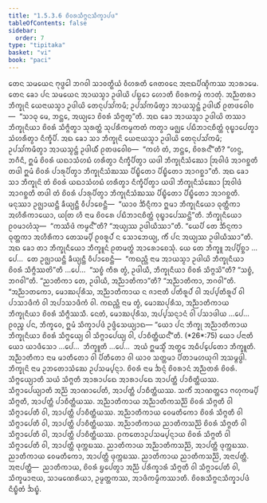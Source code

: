 ```yaml
---
title: "1.5.3.6 ᨧᩦᩅᩁᩈᩥᨻ᩠ᨻᨶᩈᩥᨠ᩠ᨡᩣᨸᨴ"
tableOfContents: false
sidebar:
  order: 7
type: "tipitaka"
basket: "vi"
book: "paci"
---
```



<DynamicBreadcrumb />

<Division number="175" book="paci">

<Paragraph number="575" book="paci">
ᨲᩮᨶ ᩈᨾᨿᩮᨶ ᨻᩩᨴ᩠ᨵᩮᩤ ᨽᨣᩅᩤ ᩈᩣᩅᨲ᩠ᨳᩥᨿᩴ ᩅᩥᩉᩁᨲᩥ ᨩᩮᨲᩅᨶᩮ ᩋᨶᩣᨳᨸᩥᨱ᩠ᨯᩥᨠᩔ ᩋᩣᩁᩣᨾᩮ. ᨲᩮᨶ ᨡᩮᩣ ᨸᨶ ᩈᨾᨿᩮᨶ ᩋᩣᨿᩈ᩠ᨾᩣ ᩏᨴᩤᨿᩦ ᨸᨭ᩠ᨭᩮᩣ ᩉᩮᩣᨲᩥ ᨧᩦᩅᩁᨠᨾ᩠ᨾᩴ ᨠᩣᨲᩩᩴ. ᩋᨬ᩠ᨬᨲᩁᩣ ᨽᩥᨠ᩠ᨡᩩᨶᩦ ᨿᩮᨶᩣᨿᩈ᩠ᨾᩣ ᩏᨴᩤᨿᩦ ᨲᩮᨶᩩᨸᩈᩘᨠᨾᩥ; ᩏᨸᩈᩘᨠᨾᩥᨲ᩠ᩅᩣ ᩋᩣᨿᩈ᩠ᨾᨶ᩠ᨲᩴ ᩏᨴᩤᨿᩥᩴ ᩑᨲᨴᩅᩮᩤᨧ—  “ᩈᩣᨵᩩ ᨾᩮ, ᨽᨶ᩠ᨲᩮ, ᩋᨿ᩠ᨿᩮᩣ ᨧᩦᩅᩁᩴ ᩈᩥᨻ᩠ᨻᨲᩪ”ᨲᩥ. ᩋᨳ ᨡᩮᩣ ᩋᩣᨿᩈ᩠ᨾᩣ ᩏᨴᩤᨿᩦ ᨲᩔᩣ ᨽᩥᨠ᩠ᨡᩩᨶᩥᨿᩣ ᨧᩦᩅᩁᩴ ᩈᩥᨻ᩠ᨻᩥᨲ᩠ᩅᩣ ᩈᩩᩁᨲ᩠ᨲᩴ ᩈᩩᨸᩁᩥᨠᨾ᩠ᨾᨠᨲᩴ ᨠᨲ᩠ᩅᩣ ᨾᨩ᩠ᨫᩮ ᨸᨭᩥᨽᩣᨶᨧᩥᨲ᩠ᨲᩴ ᩅᩩᨭ᩠ᨮᩣᨸᩮᨲ᩠ᩅᩣ ᩈᩴᩉᩁᩥᨲ᩠ᩅᩣ ᨶᩥᨠ᩠ᨡᩥᨸᩥ. ᩋᨳ ᨡᩮᩣ ᩈᩣ ᨽᩥᨠ᩠ᨡᩩᨶᩦ ᨿᩮᨶᩣᨿᩈ᩠ᨾᩣ ᩏᨴᩤᨿᩦ ᨲᩮᨶᩩᨸᩈᩘᨠᨾᩥ; ᩏᨸᩈᩘᨠᨾᩥᨲ᩠ᩅᩣ ᩋᩣᨿᩈ᩠ᨾᨶ᩠ᨲᩴ ᩏᨴᩤᨿᩥᩴ ᩑᨲᨴᩅᩮᩤᨧ—  “ᨠᩉᩴ ᨲᩴ, ᨽᨶ᩠ᨲᩮ, ᨧᩦᩅᩁᨶ᩺”ᨲᩥ? “ᩉᨶ᩠ᨴ, ᨽᨣᩥᨶᩥ, ᩍᨾᩴ ᨧᩦᩅᩁᩴ ᨿᨳᩣᩈᩴᩉᨭᩴ ᩉᩁᩥᨲ᩠ᩅᩣ ᨶᩥᨠ᩠ᨡᩥᨸᩥᨲ᩠ᩅᩣ ᨿᨴᩤ ᨽᩥᨠ᩠ᨡᩩᨶᩥᩈᩴᨥᩮᩣ ᩒᩅᩤᨴᩴ ᩋᩣᨣᨧ᩠ᨨᨲᩥ ᨲᨴᩤ ᩍᨾᩴ ᨧᩦᩅᩁᩴ ᨸᩣᩁᩩᨸᩥᨲ᩠ᩅᩣ ᨽᩥᨠ᩠ᨡᩩᨶᩥᩈᩴᨥᩔ ᨸᩥᨭ᩠ᨮᩥᨲᩮᩣ ᨸᩥᨭ᩠ᨮᩥᨲᩮᩣ ᩋᩣᨣᨧ᩠ᨨᩣ”ᨲᩥ. ᩋᨳ ᨡᩮᩣ ᩈᩣ ᨽᩥᨠ᩠ᨡᩩᨶᩦ ᨲᩴ ᨧᩦᩅᩁᩴ ᨿᨳᩣᩈᩴᩉᨭᩴ ᩉᩁᩥᨲ᩠ᩅᩣ ᨶᩥᨠ᩠ᨡᩥᨸᩥᨲ᩠ᩅᩣ ᨿᨴᩤ ᨽᩥᨠ᩠ᨡᩩᨶᩥᩈᩴᨥᩮᩣ ᩒᩅᩤᨴᩴ ᩋᩣᨣᨧ᩠ᨨᨲᩥ ᨲᨴᩤ ᨲᩴ ᨧᩦᩅᩁᩴ ᨸᩣᩁᩩᨸᩥᨲ᩠ᩅᩣ ᨽᩥᨠ᩠ᨡᩩᨶᩥᩈᩴᨥᩔ ᨸᩥᨭ᩠ᨮᩥᨲᩮᩣ ᨸᩥᨭ᩠ᨮᩥᨲᩮᩣ ᩋᩣᨣᨧ᩠ᨨᨲᩥ. ᨾᨶᩩᩔᩣ ᩏᨩ᩠ᨫᩣᨿᨶ᩠ᨲᩥ ᨡᩥᨿ᩠ᨿᨶ᩠ᨲᩥ ᩅᩥᨸᩣᨧᩮᨶ᩠ᨲᩥ—  “ᨿᩣᩅ ᨨᩥᨶ᩠ᨶᩥᨠᩣ ᩍᨾᩣ ᨽᩥᨠ᩠ᨡᩩᨶᩥᨿᩮᩣ ᨵᩩᨲ᩠ᨲᩥᨠᩣ ᩋᩉᩥᩁᩥᨠᩣᨿᩮᩣ, ᨿᨲᩕ ᩉᩥ ᨶᩣᨾ ᨧᩦᩅᩁᩮ ᨸᨭᩥᨽᩣᨶᨧᩥᨲ᩠ᨲᩴ ᩅᩩᨭ᩠ᨮᩣᨸᩮᩔᨶ᩠ᨲᩦ”ᨲᩥ.
</Paragraph>

<Paragraph number="576" book="paci">
ᨽᩥᨠ᩠ᨡᩩᨶᩥᨿᩮᩣ ᩑᩅᨾᩣᩉᩴᩈᩩ—  “ᨠᩔᩥᨴᩴ ᨠᨾ᩠ᨾᨶ᩺”ᨲᩥ? “ᩋᨿ᩠ᨿᩔ ᩏᨴᩤᨿᩥᩔᩣ”ᨲᩥ. “ᨿᩮᨸᩥ ᨲᩮ ᨨᩥᨶ᩠ᨶᨠᩣ ᨵᩩᨲ᩠ᨲᨠᩣ ᩋᩉᩥᩁᩥᨠᩣ ᨲᩮᩈᨾ᩠ᨸᩥ ᩑᩅᩁᩪᨸᩴ ᨶ ᩈᩮᩣᨽᩮᨿ᩠ᨿ, ᨠᩥᩴ ᨸᨶ ᩋᨿ᩠ᨿᩔ ᩏᨴᩤᨿᩥᩔᩣ”ᨲᩥ. ᩋᨳ ᨡᩮᩣ ᨲᩣ ᨽᩥᨠ᩠ᨡᩩᨶᩥᨿᩮᩣ ᨽᩥᨠ᩠ᨡᩪᨶᩴ ᩑᨲᨾᨲ᩠ᨳᩴ ᩋᩣᩁᩮᩣᨧᩮᩈᩩᩴ.
</Paragraph>

<Paragraph number="577" book="paci">
ᨿᩮ ᨲᩮ ᨽᩥᨠ᩠ᨡᩪ ᩋᨸ᩠ᨸᩥᨧ᩠ᨨᩣ …ᨸᩮ…  ᨲᩮ ᩏᨩ᩠ᨫᩣᨿᨶ᩠ᨲᩥ ᨡᩥᨿ᩠ᨿᨶ᩠ᨲᩥ ᩅᩥᨸᩣᨧᩮᨶ᩠ᨲᩥ—  “ᨠᨳᨬ᩠ᩉᩥ ᨶᩣᨾ ᩋᩣᨿᩈ᩠ᨾᩣ ᩏᨴᩤᨿᩦ ᨽᩥᨠ᩠ᨡᩩᨶᩥᨿᩣ ᨧᩦᩅᩁᩴ ᩈᩥᨻ᩠ᨻᩥᩔᨲᩦ”ᨲᩥ …ᨸᩮ…  “ᩈᨧ᩠ᨧᩴ ᨠᩥᩁ ᨲ᩠ᩅᩴ, ᩏᨴᩤᨿᩥ, ᨽᩥᨠ᩠ᨡᩩᨶᩥᨿᩣ ᨧᩦᩅᩁᩴ ᩈᩥᨻ᩠ᨻᩈᩦ”ᨲᩥ? “ᩈᨧ᩠ᨧᩴ, ᨽᨣᩅᩤ”ᨲᩥ. “ᨬᩣᨲᩥᨠᩣ ᨲᩮ, ᩏᨴᩤᨿᩥ, ᩋᨬ᩠ᨬᩣᨲᩥᨠᩣ”ᨲᩥ? “ᩋᨬ᩠ᨬᩣᨲᩥᨠᩣ, ᨽᨣᩅᩤ”ᨲᩥ. “ᩋᨬ᩠ᨬᩣᨲᨠᩮᩣ, ᨾᩮᩣᨥᨸᩩᩁᩥᩈ, ᩋᨬ᩠ᨬᩣᨲᩥᨠᩣᨿ ᨶ ᨩᩣᨶᩣᨲᩥ ᨸᨲᩥᩁᩪᨸᩴ ᩅᩤ ᩋᨸ᩠ᨸᨲᩥᩁᩪᨸᩴ ᩅᩤ ᨸᩣᩈᩣᨴᩥᨠᩴ ᩅᩤ ᩋᨸᩣᩈᩣᨴᩥᨠᩴ ᩅᩤ. ᨠᨳᨬ᩠ᩉᩥ ᨶᩣᨾ ᨲ᩠ᩅᩴ, ᨾᩮᩣᨥᨸᩩᩁᩥᩈ, ᩋᨬ᩠ᨬᩣᨲᩥᨠᩣᨿ ᨽᩥᨠ᩠ᨡᩩᨶᩥᨿᩣ ᨧᩦᩅᩁᩴ ᩈᩥᨻ᩠ᨻᩥᩔᩈᩥ. ᨶᩮᨲᩴ, ᨾᩮᩣᨥᨸᩩᩁᩥᩈ, ᩋᨸ᩠ᨸᩈᨶ᩠ᨶᩣᨶᩴ ᩅᩤ ᨸᩈᩣᨴᩤᨿ …ᨸᩮ…  ᩑᩅᨬ᩠ᨧ ᨸᨶ, ᨽᩥᨠ᩠ᨡᩅᩮ, ᩍᨾᩴ ᩈᩥᨠ᩠ᨡᩣᨸᨴᩴ ᩏᨴ᩠ᨴᩥᩈᩮᨿ᩠ᨿᩣᨳ—
</Paragraph>

</Division>
<Division number="176" book="paci">

<Paragraph number="578" book="paci">
<Emphasis>“ᨿᩮᩣ ᨸᨶ ᨽᩥᨠ᩠ᨡᩩ ᩋᨬ᩠ᨬᩣᨲᩥᨠᩣᨿ ᨽᩥᨠ᩠ᨡᩩᨶᩥᨿᩣ ᨧᩦᩅᩁᩴ ᩈᩥᨻ᩠ᨻᩮᨿ᩠ᨿ ᩅᩤ ᩈᩥᨻ᩠ᨻᩣᨸᩮᨿ᩠ᨿ ᩅᩤ, ᨸᩣᨧᩥᨲ᩠ᨲᩥᨿᨶ᩺”</Emphasis>ᨲᩥ. (*26*:<Emphasis>75</Emphasis>)
</Paragraph>

</Division>
<Division number="177" book="paci">

<Paragraph number="579" book="paci">
<Emphasis>ᨿᩮᩣ ᨸᨶᩣ</Emphasis>ᨲᩥ ᨿᩮᩣ ᨿᩣᨴᩥᩈᩮᩣ …ᨸᩮ…  <Emphasis>ᨽᩥᨠ᩠ᨡᩪ</Emphasis>ᨲᩥ …ᨸᩮ…  ᩋᨿᩴ ᩍᨾᩈ᩠ᨾᩥᩴ ᩋᨲ᩠ᨳᩮ ᩋᨵᩥᨸ᩠ᨸᩮᨲᩮᩣ ᨽᩥᨠ᩠ᨡᩪᨲᩥ.
</Paragraph>

<Paragraph number="580" book="paci">
<Emphasis>ᩋᨬ᩠ᨬᩣᨲᩥᨠᩣ</Emphasis> ᨶᩣᨾ ᨾᩣᨲᩥᨲᩮᩣ ᩅᩤ ᨸᩥᨲᩥᨲᩮᩣ ᩅᩤ ᨿᩣᩅ ᩈᨲ᩠ᨲᨾᩣ ᨸᩥᨲᩣᨾᩉᨿᩩᨣᩤ ᩋᩈᨾ᩠ᨻᨴ᩠ᨵᩤ.
</Paragraph>

<Paragraph number="581" book="paci">
<Emphasis>ᨽᩥᨠ᩠ᨡᩩᨶᩦ</Emphasis> ᨶᩣᨾ ᩏᨽᨲᩮᩣᩈᩴᨥᩮ ᩏᨸᩈᨾ᩠ᨸᨶ᩠ᨶᩣ.
</Paragraph>

<Paragraph number="582" book="paci">
<Emphasis>ᨧᩦᩅᩁᩴ</Emphasis> ᨶᩣᨾ ᨨᨶ᩠ᨶᩴ ᨧᩦᩅᩁᩣᨶᩴ ᩋᨬ᩠ᨬᨲᩁᩴ ᨧᩦᩅᩁᩴ.
</Paragraph>

<Paragraph number="583" book="paci">
<Emphasis>ᩈᩥᨻ᩠ᨻᩮᨿ᩠ᨿᩣ</Emphasis>ᨲᩥ ᩈᨿᩴ ᩈᩥᨻ᩠ᨻᨲᩥ ᩋᩣᩁᩣᨸᨳᩮ ᩋᩣᩁᩣᨸᨳᩮ ᩋᩣᨸᨲ᩠ᨲᩥ ᨸᩣᨧᩥᨲ᩠ᨲᩥᨿᩔ.
</Paragraph>

<Paragraph number="584" book="paci">
<Emphasis>ᩈᩥᨻ᩠ᨻᩣᨸᩮᨿ᩠ᨿᩣ</Emphasis>ᨲᩥ ᩋᨬ᩠ᨬᩴ ᩋᩣᨱᩣᨸᩮᨲᩥ, ᩋᩣᨸᨲ᩠ᨲᩥ ᨸᩣᨧᩥᨲ᩠ᨲᩥᨿᩔ. ᩈᨠᩥᩴ ᩋᩣᨱᨲ᩠ᨲᩮᩣ ᨻᩉᩩᨠᨾ᩠ᨸᩥ ᩈᩥᨻ᩠ᨻᨲᩥ, ᩋᩣᨸᨲ᩠ᨲᩥ ᨸᩣᨧᩥᨲ᩠ᨲᩥᨿᩔ.
</Paragraph>

</Division>
<Division number="178" book="paci">

<Paragraph number="585" book="paci">
ᩋᨬ᩠ᨬᩣᨲᩥᨠᩣᨿ ᩋᨬ᩠ᨬᩣᨲᩥᨠᩈᨬ᩠ᨬᩦ ᨧᩦᩅᩁᩴ ᩈᩥᨻ᩠ᨻᨲᩥ ᩅᩤ ᩈᩥᨻ᩠ᨻᩣᨸᩮᨲᩥ ᩅᩤ, ᩋᩣᨸᨲ᩠ᨲᩥ ᨸᩣᨧᩥᨲ᩠ᨲᩥᨿᩔ. ᩋᨬ᩠ᨬᩣᨲᩥᨠᩣᨿ ᩅᩮᨾᨲᩥᨠᩮᩣ ᨧᩦᩅᩁᩴ ᩈᩥᨻ᩠ᨻᨲᩥ ᩅᩤ ᩈᩥᨻ᩠ᨻᩣᨸᩮᨲᩥ ᩅᩤ, ᩋᩣᨸᨲ᩠ᨲᩥ ᨸᩣᨧᩥᨲ᩠ᨲᩥᨿᩔ. ᩋᨬ᩠ᨬᩣᨲᩥᨠᩣᨿ ᨬᩣᨲᩥᨠᩈᨬ᩠ᨬᩦ ᨧᩦᩅᩁᩴ ᩈᩥᨻ᩠ᨻᨲᩥ ᩅᩤ ᩈᩥᨻ᩠ᨻᩣᨸᩮᨲᩥ ᩅᩤ, ᩋᩣᨸᨲ᩠ᨲᩥ ᨸᩣᨧᩥᨲ᩠ᨲᩥᨿᩔ.
</Paragraph>

<Paragraph number="586" book="paci">
ᩑᨠᨲᩮᩣᩏᨸᩈᨾ᩠ᨸᨶ᩠ᨶᩣᨿ ᨧᩦᩅᩁᩴ ᩈᩥᨻ᩠ᨻᨲᩥ ᩅᩤ ᩈᩥᨻ᩠ᨻᩣᨸᩮᨲᩥ ᩅᩤ, ᩋᩣᨸᨲ᩠ᨲᩥ ᨴᩩᨠ᩠ᨠᨭᩔ. ᨬᩣᨲᩥᨠᩣᨿ ᩋᨬ᩠ᨬᩣᨲᩥᨠᩈᨬ᩠ᨬᩦ, ᩋᩣᨸᨲ᩠ᨲᩥ ᨴᩩᨠ᩠ᨠᨭᩔ. ᨬᩣᨲᩥᨠᩣᨿ ᩅᩮᨾᨲᩥᨠᩮᩣ, ᩋᩣᨸᨲ᩠ᨲᩥ ᨴᩩᨠ᩠ᨠᨭᩔ. ᨬᩣᨲᩥᨠᩣᨿ ᨬᩣᨲᩥᨠᩈᨬ᩠ᨬᩦ, ᩋᨶᩣᨸᨲ᩠ᨲᩥ.
</Paragraph>

</Division>
<Division number="179" book="paci">

<Paragraph number="587" book="paci">
ᩋᨶᩣᨸᨲ᩠ᨲᩥ—  ᨬᩣᨲᩥᨠᩣᨿ, ᨧᩦᩅᩁᩴ ᨮᨸᩮᨲ᩠ᩅᩣ ᩋᨬ᩠ᨬᩴ ᨸᩁᩥᨠ᩠ᨡᩣᩁᩴ ᩈᩥᨻ᩠ᨻᨲᩥ ᩅᩤ ᩈᩥᨻ᩠ᨻᩣᨸᩮᨲᩥ ᩅᩤ, ᩈᩥᨠ᩠ᨡᨾᩣᨶᩣᨿ, ᩈᩣᨾᨱᩮᩁᩥᨿᩣ, ᩏᨾ᩠ᨾᨲ᩠ᨲᨠᩔ, ᩋᩣᨴᩥᨠᨾ᩠ᨾᩥᨠᩔᩣᨲᩥ.

</Paragraph>
</Division>

<Paragraph number="588" type="center" book="paci">
ᨧᩦᩅᩁᩈᩥᨻ᩠ᨻᨶᩈᩥᨠ᩠ᨡᩣᨸᨴᩴ ᨶᩥᨭ᩠ᨮᩥᨲᩴ ᨨᨭ᩠ᨮᩴ.
</Paragraph>